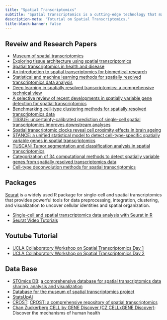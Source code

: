 ```yaml
---
title: "Spatial Transcriptomics"
subtitle: "Spatial transcriptomics is a cutting-edge technology that maps gene expression to precise locations within a tissue, allowing researchers to study how cells’ functions and interactions are organized in their native spatial context."
description-meta: "Toturial on Spatial Transcriptomics."
title-block-banner: false
---
```



## Reveiw and Research Papers


- [Museum of spatial transcriptomics](https://www.nature.com/articles/s41592-022-01409-2)
- [Exploring tissue architecture using spatial transcriptomics](https://www.nature.com/articles/s41586-021-03634-9)
- [Spatial transcriptomics in health and disease](https://www.nature.com/articles/s41581-024-00841-1)
- [An introduction to spatial transcriptomics for biomedical research](https://genomemedicine.biomedcentral.com/articles/10.1186/s13073-022-01075-1)
- [Statistical and machine learning methods for spatially resolved transcriptomics data analysis](https://genomebiology.biomedcentral.com/articles/10.1186/s13059-022-02653-7)
- [Deep learning in spatially resolved transcriptomics: a comprehensive technical view](https://academic.oup.com/bib/article/25/2/bbae082/7628264)
- [A selective review of recent developments in spatially variable gene detection for spatial transcriptomics](https://arxiv.org/abs/2311.13801)
- [Benchmarking cell-type clustering methods for spatially resolved transcriptomics data](https://academic.oup.com/bib/article/24/1/bbac475/6835380)
- [TISSUE: uncertainty-calibrated prediction of single-cell spatial transcriptomics improves downstream analyses](https://www.biorxiv.org/content/10.1101/2023.04.25.538326v2)
- [Spatial transcriptomic clocks reveal cell proximity effects in brain ageing](https://www.nature.com/articles/s41586-024-08334-8)
- [STANCE: a unified statistical model to detect cell-type-specific spatially variable genes in spatial transcriptomics](https://www.nature.com/articles/s41467-025-57117-w)
- [TUSCAN: Tumor segmentation and classification analysis in spatial transcriptomics](https://www.biorxiv.org/content/10.1101/2024.08.20.608863v1)
- [Categorization of 34 computational methods to detect spatially variable genes from spatially resolved transcriptomics data](https://www.nature.com/articles/s41467-025-56080-w)
- [Cell-type deconvolution methods for spatial transcriptomics](https://www.nature.com/articles/s41576-025-00845-y)



## Packages



[Seurat](https://satijalab.org/seurat/) is a widely used R package for single-cell and spatial transcriptomics that provides powerful tools for data preprocessing, integration, clustering, and visualization to uncover cellular identities and spatial organization.


- [Single-cell and spatial transcriptomics data analysis with Seurat in R](https://www.youtube.com/watch?v=O3QzXWPjc74)
- [Seurat Video Tutorials](https://www.youtube.com/playlist?list=PLOLdjuxsfI4N1SdaQQYXGoa5Z93hPxWVY)



## Youtube Tutorial



- [UCLA Collaboratory Workshop on Spatial Transcriptomics Day 1](https://www.youtube.com/watch?v=URqjNcZ7d5E)
- [UCLA Collaboratory Workshop on Spatial Transcriptomics Day 2](https://www.youtube.com/watch?v=JlpOs0yEh9U&t=172s)



## Data Base


- [STOmics DB](https://db.cngb.org/stomics/): [a comprehensive database for spatial transcriptomics data sharing, analysis and visualization](https://academic.oup.com/nar/article/52/D1/D1053/7416388)
- [Database for the museum of spatial transcriptomics project](https://docs.google.com/spreadsheets/d/1sJDb9B7AtYmfKv4-m8XR7uc3XXw_k4kGSout8cqZ8bY/edit?gid=1363594152#gid=1363594152)
- [StatsUpAI](https://statsupai.org/pages/Omics_data.html)
- [CROST](https://ngdc.cncb.ac.cn/crost/home): [CROST: a comprehensive repository of spatial transcriptomics](https://academic.oup.com/nar/article/52/D1/D882/7288834?login=true)
- [Chan Zuckerberg CELL by GENE Discover (CZ CELLxGENE Discover)](https://cellxgene.cziscience.com/):
Discover the mechanisms of human health




